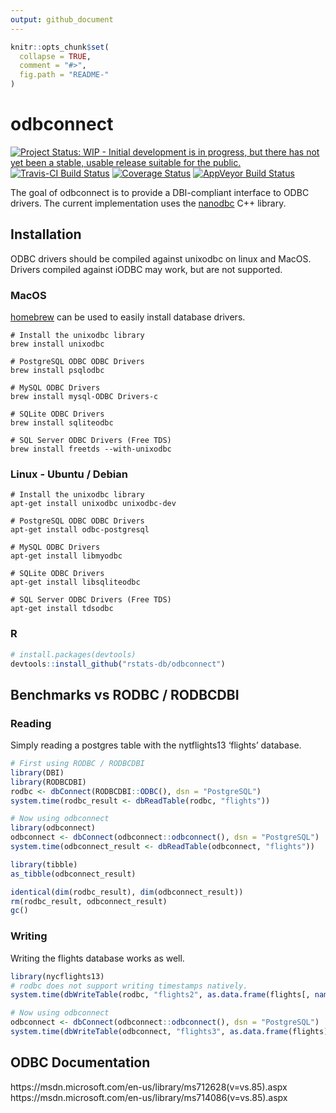 ```yaml
---
output: github_document
---
```


<!-- README.md is generated from README.Rmd. Please edit that file -->

```r
knitr::opts_chunk$set(
  collapse = TRUE,
  comment = "#>",
  fig.path = "README-"
)
```


# odbconnect
[![Project Status: WIP - Initial development is in progress, but there has not yet been a stable, usable release suitable for the public.](http://www.repostatus.org/badges/latest/wip.svg)](http://www.repostatus.org/#wip)
[![Travis-CI Build Status](https://travis-ci.org/rstats-db/odbconnect.svg?branch=master)](https://travis-ci.org/rstats-db/odbconnect)
[![Coverage Status](https://img.shields.io/codecov/c/github/rstats-db/odbconnect/master.svg)](https://codecov.io/github/rstats-db/odbconnect?branch=master)
[![AppVeyor Build Status](https://ci.appveyor.com/api/projects/status/github/hadley/odbconnect-cqvmd?branch=master&svg=true)](https://ci.appveyor.com/project/hadley/odbconnect-cqvmd)

The goal of odbconnect is to provide a DBI-compliant interface to ODBC drivers.
The current implementation uses the [nanodbc](http://nanodbc.lexicalunit.com/)
C++ library.

## Installation

ODBC drivers should be compiled against unixodbc on linux and MacOS. Drivers
compiled against iODBC may work, but are not supported.

### MacOS
[homebrew](http://brew.sh/) can be used to easily install database drivers.

```shell
# Install the unixodbc library
brew install unixodbc

# PostgreSQL ODBC ODBC Drivers
brew install psqlodbc

# MySQL ODBC Drivers
brew install mysql-ODBC Drivers-c

# SQLite ODBC Drivers
brew install sqliteodbc

# SQL Server ODBC Drivers (Free TDS)
brew install freetds --with-unixodbc
```

### Linux - Ubuntu / Debian
```shell
# Install the unixodbc library
apt-get install unixodbc unixodbc-dev

# PostgreSQL ODBC ODBC Drivers
apt-get install odbc-postgresql

# MySQL ODBC Drivers
apt-get install libmyodbc

# SQLite ODBC Drivers
apt-get install libsqliteodbc

# SQL Server ODBC Drivers (Free TDS)
apt-get install tdsodbc
```

### R
```R
# install.packages(devtools)
devtools::install_github("rstats-db/odbconnect")
```

## Benchmarks vs RODBC / RODBCDBI

### Reading
Simply reading a postgres table with the nytflights13 'flights' database.
```r
# First using RODBC / RODBCDBI
library(DBI)
library(RODBCDBI)
rodbc <- dbConnect(RODBCDBI::ODBC(), dsn = "PostgreSQL")
system.time(rodbc_result <- dbReadTable(rodbc, "flights"))

# Now using odbconnect
library(odbconnect)
odbconnect <- dbConnect(odbconnect::odbconnect(), dsn = "PostgreSQL")
system.time(odbconnect_result <- dbReadTable(odbconnect, "flights"))

library(tibble)
as_tibble(odbconnect_result)

identical(dim(rodbc_result), dim(odbconnect_result))
rm(rodbc_result, odbconnect_result)
gc()
```
### Writing
Writing the flights database works as well.
```r
library(nycflights13)
# rodbc does not support writing timestamps natively.
system.time(dbWriteTable(rodbc, "flights2", as.data.frame(flights[, names(flights) != "time_hour"])))

# Now using odbconnect
odbconnect <- dbConnect(odbconnect::odbconnect(), dsn = "PostgreSQL")
system.time(dbWriteTable(odbconnect, "flights3", as.data.frame(flights)))
```
## ODBC Documentation

https://msdn.microsoft.com/en-us/library/ms712628(v=vs.85).aspx
https://msdn.microsoft.com/en-us/library/ms714086(v=vs.85).aspx
